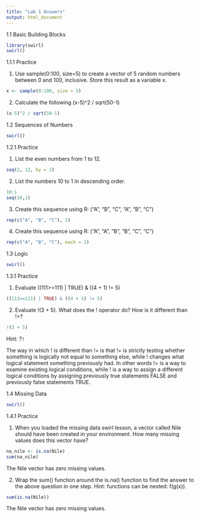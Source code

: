 ```yaml
---
title: "Lab 1 Answers"
output: html_document
---
```


1.1 Basic Building Blocks
```r
library(swirl)
swirl()
```

1.1.1 Practice

1. Use sample(0:100, size=5) to create a vector of 5 random numbers between 0 and 100, inclusive.  Store this result as a variable x.

```r
x <- sample(0:100, size = 5)
```

2. Calculate the following (x-5)^2 / sqrt(50-1)

```r
(x-5)^2 / sqrt(50-1)
```


1.2 Sequences of Numbers

```r
swirl()
```

1.2.1 Practice

1. List the even numbers from 1 to 12.

```r
seq(2, 12, by = 2)
```

2. List the numbers 10 to 1 in descending order.

```r
10:1
seq(10,1)
```

3. Create this sequence using R: ("A", "B", "C", "A", "B", "C")

```r
rep(c("A", "B", "C"), 2)
```

4. Create this sequence using R: ("A", "A", "B", "B", "C", "C")

```r
rep(c("A", "B", "C"), each = 2)
```


1.3 Logic

```r
swirl()
```

1.3.1 Practice

1. Evaluate ((111>=111) | TRUE) & ((4 + 1) != 5)

```r
((111>=111) | TRUE) & ((4 + 1) != 5)
```

2. Evaluate !(3 + 5).  What does the ! operator do?  How is it different than !=?

```r
!(3 + 5)
```

Hint: ?`!`

The way in which ! is different than != is that != is strictly testing whether something is logically not equal to something else, while ! changes what logical statement something previously had.  In other words != is a way to examine existing logical conditions, while ! is a way to assign a different logical conditions by assigning previously true statements FALSE and previously false statements TRUE.


1.4 Missing Data

```r
swirl()
```

1.4.1 Practice

1. When you loaded the missing data swirl lesson, a vector called Nile should have been created in your environment.  How many missing values does this vector have?

```r
na_nile <- is.na(Nile)
sum(na_nile)
```

The Nile vector has zero missing values.

2. Wrap the sum() function around the is.na() function to find the answer to the above question in one step.  Hint: functions can be nested: f(g(x)).

```r
sum(is.na(Nile))
```

The Nile vector has zero missing values.

